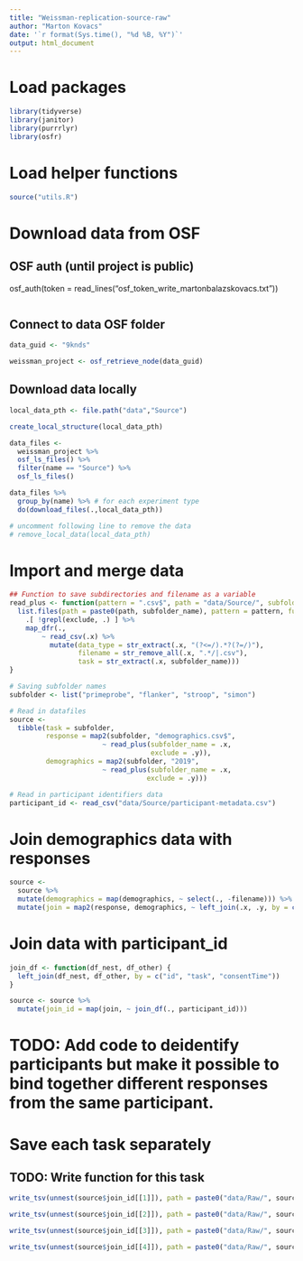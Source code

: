 ```yaml
---
title: "Weissman-replication-source-raw"
author: "Marton Kovacs"
date: '`r format(Sys.time(), "%d %B, %Y")`'
output: html_document
---
```


# Load packages

```r
library(tidyverse)
library(janitor)
library(purrrlyr)
library(osfr)
```

# Load helper functions

```r
source("utils.R")
```

# Download data from OSF
## OSF auth (until project is public)
osf_auth(token = read_lines("osf_token_write_martonbalazskovacs.txt"))
```r
```

## Connect to data OSF folder
```r
data_guid <- "9knds"

weissman_project <- osf_retrieve_node(data_guid)
```

## Download data locally

```r
local_data_pth <- file.path("data","Source")

create_local_structure(local_data_pth)

data_files <- 
  weissman_project %>% 
  osf_ls_files() %>% 
  filter(name == "Source") %>% 
  osf_ls_files() 

data_files %>% 
  group_by(name) %>% # for each experiment type
  do(download_files(.,local_data_pth))

# uncomment following line to remove the data   
# remove_local_data(local_data_pth)
```

# Import and merge data

```r
## Function to save subdirectories and filename as a variable
read_plus <- function(pattern = ".csv$", path = "data/Source/", subfolder_name = subfolder_name, exclude = exclude) {
  list.files(path = paste0(path, subfolder_name), pattern = pattern, full.names = T, recursive = T) %>% 
    .[ !grepl(exclude, .) ] %>% 
    map_dfr(.,
        ~ read_csv(.x) %>% 
          mutate(data_type = str_extract(.x, "(?<=/).*?(?=/)"),
                 filename = str_remove_all(.x, ".*/|.csv"),
                 task = str_extract(.x, subfolder_name)))
}

# Saving subfolder names
subfolder <- list("primeprobe", "flanker", "stroop", "simon")

# Read in datafiles
source <-
  tibble(task = subfolder,
         response = map2(subfolder, "demographics.csv$",
                       ~ read_plus(subfolder_name = .x,
                                   exclude = .y)),
         demographics = map2(subfolder, "2019",
                       ~ read_plus(subfolder_name = .x,
                                  exclude = .y)))

# Read in participant identifiers data
participant_id <- read_csv("data/Source/participant-metadata.csv")
```

# Join demographics data with responses

```r
source <- 
  source %>%
  mutate(demographics = map(demographics, ~ select(., -filename))) %>% 
  mutate(join = map2(response, demographics, ~ left_join(.x, .y, by = c("id", "task", "data_type"))))
```

# Join data with participant_id

```r
join_df <- function(df_nest, df_other) {
  left_join(df_nest, df_other, by = c("id", "task", "consentTime"))
}

source <- source %>%
  mutate(join_id = map(join, ~ join_df(., participant_id)))
```

# TODO: Add code to deidentify participants but make it possible to bind together different responses from the same participant.

# Save each task separately
## TODO: Write function for this task
```r
write_tsv(unnest(source$join_id[[1]]), path = paste0("data/Raw/", source$task[[1]], "_data.tsv"))

write_tsv(unnest(source$join_id[[2]]), path = paste0("data/Raw/", source$task[[2]], "_data.tsv"))

write_tsv(unnest(source$join_id[[3]]), path = paste0("data/Raw/", source$task[[3]], "_data.tsv"))

write_tsv(unnest(source$join_id[[4]]), path = paste0("data/Raw/", source$task[[4]], "_data.tsv"))
```